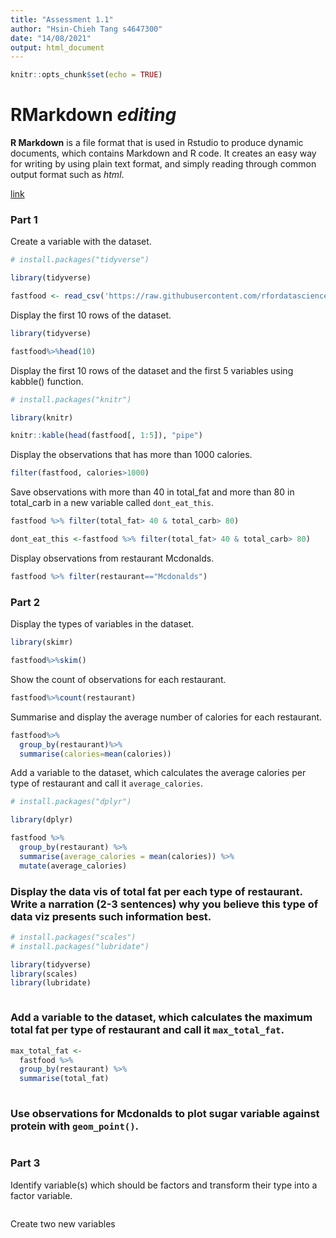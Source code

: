 ```yaml
---
title: "Assessment 1.1"
author: "Hsin-Chieh Tang s4647300"
date: "14/08/2021"
output: html_document
---
```


```r
knitr::opts_chunk$set(echo = TRUE)
```



# RMarkdown **_editing_**

**R Markdown** is a file format that is used in Rstudio to produce dynamic documents, which contains Markdown and R code. It creates an easy way for writing by using plain text format, and simply reading through common output format such as *html*.

[link](https://rmarkdown.rstudio.com/lesson-8.html)


### **Part 1**

Create a variable with the dataset.

```r
# install.packages("tidyverse")

library(tidyverse)

fastfood <- read_csv('https://raw.githubusercontent.com/rfordatascience/tidytuesday/master/data/2018/2018-09-04/fastfood_calories.csv')

```
Display the first 10 rows of the dataset.

```r
library(tidyverse)

fastfood%>%head(10)
```
Display the first 10 rows of the dataset and the first 5 variables using kabble() function.

```r
# install.packages("knitr")

library(knitr)

knitr::kable(head(fastfood[, 1:5]), "pipe")
```
Display the observations that has more than 1000 calories.

```r
filter(fastfood, calories>1000)
```
Save observations with more than 40 in total_fat and more than 80 in total_carb in a new variable called `dont_eat_this`.

```r
fastfood %>% filter(total_fat> 40 & total_carb> 80)

dont_eat_this <-fastfood %>% filter(total_fat> 40 & total_carb> 80)
```
Display observations from restaurant Mcdonalds.
```r
fastfood %>% filter(restaurant=="Mcdonalds")
```

### **Part 2**

Display the types of variables in the dataset.

```r
library(skimr)

fastfood%>%skim()
```

Show the count of observations for each restaurant.

```r
fastfood%>%count(restaurant)
```
Summarise and display the average number of calories for each restaurant.
```r
fastfood%>%
  group_by(restaurant)%>%
  summarise(calories=mean(calories))
```
Add a variable to the dataset, which calculates the average calories per type of restaurant and call it `average_calories`.
```r
# install.packages("dplyr")

library(dplyr)

fastfood %>%
  group_by(restaurant) %>% 
  summarise(average_calories = mean(calories)) %>% 
  mutate(average_calories)
```
### Display the data vis of total fat per each type of restaurant. Write a narration (2-3 sentences) why you believe this type of data viz presents such information best.
```r

# install.packages("scales")
# install.packages("lubridate")

library(tidyverse)
library(scales)
library(lubridate)



```
### Add a variable to the dataset, which calculates the maximum total fat per type of restaurant and call it `max_total_fat`.
```r

max_total_fat <- 
  fastfood %>% 
  group_by(restaurant) %>%
  summarise(total_fat)
  

```
### Use observations for Mcdonalds to plot sugar variable against protein with `geom_point()`.
```r



```

### **Part 3**

Identify variable(s) which should be factors and transform their type into a factor variable.
```r


```

Create two new variables
```r



```

